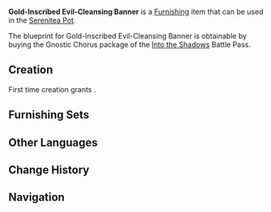 {{Furnishing Infobox
|id             = 373339
|image          = Item Gold-Inscribed Evil-Cleansing Banner.png
|category       = Landscape
|subcategory    = Ornament
|rarity         = 4
|adeptal_energy = 90
|load           = 95
|reduced_load   = 71
|description    = This crimson banner with gold embroidery is made using exceptionally thick cloth such that its colors will not fade even after many years of battering by wind and rain. It is said that the unique shape of these banners is derived from their history as war banners and ritual flags. As such, they not only symbolize joy of a festival's coming but also works to expel evil. As such, flags of this kind must be kept idle for a time after festivities to allow their power to return, before they may once again be used.
|blueprint      = [[Battle Pass/Into the Shadows|Into the Shadows]] Battle Pass: Gnostic Chorus
|battlepass     = Into the Shadows
}}
'''Gold-Inscribed Evil-Cleansing Banner''' is a [[Furnishing]] item that can be used in the [[Serenitea Pot]].

The blueprint for Gold-Inscribed Evil-Cleansing Banner is obtainable by buying the Gnostic Chorus package of the [[Battle Pass/Into the Shadows|Into the Shadows]] Battle Pass.

==Creation==
First time creation grants {{Item|Trust|24|x=90}}.
{{Recipe
|type = Creation
|time = 16h
|Sandbearer Wood = 8
|Fabric= 4
|sort = Sandbearer Wood,Fabric
}}

==Furnishing Sets==
{{Craft Usage}}

==Other Languages==
{{Other Languages
|default_hidden = 1
|en      = Gold-Inscribed Evil-Cleansing Banner
|zhs     = 金纹羽节除祟丹帜
|zhs_rm  = Jīn Wén Yǔ Jié Chúsuì Dān Zhì
|zht     = 金紋羽節除祟丹幟
|zht_rm  = Jīn Wén Yǔ Jié Chúsuì Dān Zhì
|ja      = 金紋羽旄の邪気祓い赤旗
|ja_rm   = Kinmon Ubou no Jaki Harai Akahata{{Assumed}}
|ko      = 금빛 무늬 액막이 깃발
|ko_rm   = Geumbit Munui Aekmak'i Gitbal
|es      = Banderín dorado ahuyentaespíritus
|fr      = Bannière d'adjuration avec inscription dorée
|ru      = Знамя очищения от зла с золотой надписью
|th      = ธงลวดลายสีทองสำหรับปัดเป่าสิ่งชั่วร้าย
|th_rm   = 
|vi      = Kim Văn Vũ Tiết Trừ Túy Đan Kỳ
|de      = Goldbeschriftetes Bannertuch zur Säuberung des Bösen
|id      = Spanduk Pembersih Kejahatan Berukir Emas
|pt      = Bandeira Exorcizadora Dourada
}}

==Change History==
{{Change History|2.5}}

==Navigation==
{{Furnishing Navbox/Exterior|Landscape}}